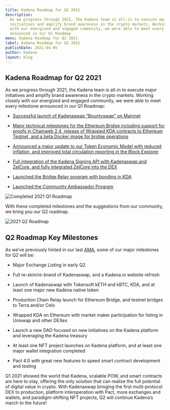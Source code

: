 ```yaml
---
title: Kadena Roadmap for Q2 2021
description:
  As we progress through 2021, the Kadena team is all-in to execute major
  initiatives and amplify brand awareness in the crypto markets. Working closely
  with our energized and engaged community, we were able to meet every milestone
  announced in our Q1 Roadmap
menu: Kadena Roadmap for Q2 2021
label: Kadena Roadmap for Q2 2021
publishDate: 2021-04-05
author: Kadena
layout: blog
---
```


## Kadena Roadmap for Q2 2021

As we progress through 2021, the Kadena team is all-in to execute major
initiatives and amplify brand awareness in the crypto markets. Working closely
with our energized and engaged community, we were able to meet every milestone
announced in our Q1 Roadmap:

- [Successful launch of Kadenaswap “Bountyswap” on Mainnet](./introducing-kadenaswap-bountyswap-live-beta-2021-02-02)

- [Major technical milestones for the Ethereum Bridge including support for proofs in Chainweb 2.4, release of Wrapped KDA contracts to Ethereum Testnet, and a beta Docker image for bridge operations](./tokensoft-wrapped-kadenaswap-the-future-of-digital-value-2021-03-04)

- [Announced a major update to our Token Economic Model with reduced inflation, and improved total circulation reporting in the Block Explorer](./update-to-the-kadena-token-economic-model-2021-01-29)

- [Full integration of the Kadena Signing API with Kadenaswap and ZelCore, and fully integrated ZelCore into the DEX](https://twitter.com/kadena_io/status/1357107070839980039)

- [Launched the Bridge Relay program with bonding in KDA](./announcing-the-kadena-chain-relay-2021-03-25)

- [Launched the Community Ambassador Program](./kadena-ambassador-program-launch-2021-02-23)

![Completed 2021 Q1 Roadmap](/assets/blog/1_ny6aXcPgfAPCQ6JijZWuuQ.webp)

With these completed milestones and the suggestions from our community, we bring
you our Q2 roadmap.

![2021 Q2 Roadmap](/assets/blog/1_i4xgZOR0JhPFozvPtWDUYw.webp)

## Q2 Roadmap Key Milestones

As we’ve previously hinted in our last
[AMA](./kadena-telegram-ama-with-stuart-popejoy-2021-03-29), some of our major
milestones for Q2 will be:

- Major Exchange Listing in early Q2

- Full re-skin/re-brand of Kadenaswap, and a Kadena.io website refresh

- Launch of Kadenaswap with Tokensoft kETH and kBTC, KDA, and at least one major
  new Kadena native token

- Production Chain Relay launch for Ethereum Bridge, and testnet bridges to
  Terra and/or Celo

- Wrapped KDA on Ethereum with market maker participation for listing in Uniswap
  and other DEXes

- Launch a new DAO focused on new initiatives on the Kadena platform and
  leveraging the Kadena treasury

- At least one NFT project launches on Kadena platform, and at least one major
  wallet integration completed

- Pact 4.0 with great new features to speed smart contract development and
  testing

Q1 2021 showed the world that Kadena, scalable POW, and smart contracts are here
to stay, offering the only solution that can realize the full potential of
digital value in crypto. With Kadenaswap bringing the first multi-protocol DEX
to production, platform interoperation with Pact, more exchanges and wallets,
and paradigm-shifting NFT projects, Q2 will continue Kadena’s march to the
future!
